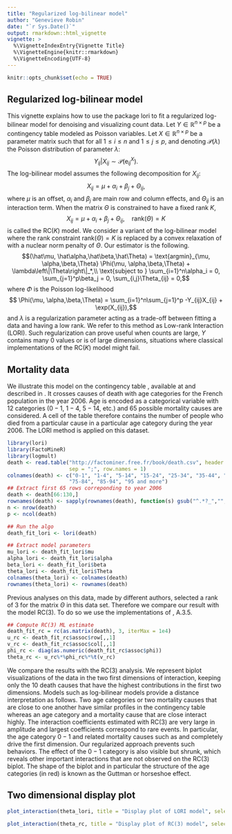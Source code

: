 ```yaml
---
title: "Regularized log-bilinear model"
author: "Genevieve Robin"
date: "`r Sys.Date()`"
output: rmarkdown::html_vignette
vignette: >
  %\VignetteIndexEntry{Vignette Title}
  %\VignetteEngine{knitr::rmarkdown}
  %\VignetteEncoding{UTF-8}
---
```


```r
knitr::opts_chunk$set(echo = TRUE)
```

## Regularized log-bilinear model

This vignette explains how to use the package lori to fit a regularized log-bilinear model for denoising and visualizing count data. Let $Y\in\mathbb{R}^{n\times p}$ be a contingency table modeled as Poisson variables. Let $X\in\mathbb{R}^{n\times p}$ be a parameter matrix such that for all $1\leq i\leq n$ and $1\leq j\leq p$, and denoting $\mathcal{P}(\lambda)$ the Poisson distribution of parameter $\lambda$:
$$Y_{ij}|X_{ij} \sim \mathcal{P}(\mathrm{e}^X_{ij}).$$
The log-bilinear model assumes the following decomposition for $X_{ij}$:
$$X_{ij} = \mu + \alpha_i + \beta_j + \Theta_{ij}, $$
where $\mu$ is an offset, $\alpha_i$ and $\beta_j$ are main row and column effects, and $\Theta_{ij}$ is an interaction term. When the matrix $\Theta$ is constrained to have a fixed rank $K$, 
$$X_{ij} = \mu + \alpha_i + \beta_j + \Theta_{ij},\quad \text{rank}(\Theta) = K$$
is called the RC($K$) model. We consider a variant of the log-bilinear model where the rank constraint $\text{rank}(\Theta) = K$ is replaced by a convex relaxation of with a nuclear norm penalty of $\Theta$. Our estimator is the following.
$$(\hat\mu, \hat\alpha,\hat\beta,\hat\Theta) = \text{argmin}_{\mu, \alpha,\beta,\Theta} \Phi(\mu, \alpha,\beta,\Theta) + \lambda\left\|\Theta\right\|_*,\\
\text{subject to } \sum_{i=1}^n\alpha_i = 0, \sum_{j=1}^p\beta_j = 0, \sum_{i,j}\Theta_{ij} = 0,$$
where $\Phi$ is the Poisson log-likelihood
$$ \Phi(\mu, \alpha,\beta,\Theta) = \sum_{i=1}^n\sum_{j=1}^p -Y_{ij}X_{ij} + \exp(X_{ij}),$$
and $\lambda$ is a regularization parameter acting as a trade-off between fitting a data and having a low rank. We refer to this method as Low-rank Interaction (LORI). Such regularization can prove useful when counts are large, $Y$ contains many $0$ values or is of large dimensions, situations where classical implementations of the RC($K$) model might fail.

## Mortality data

We illustrate this model on the contingency table \textit{Death}, available at \url{http://factominer.free.fr/book/death.csv} and described in \citet{paghuss2010da}. It crosses causes of death with age categories for the French population in the year 2006. Age is encoded as a categorical variable with 12 categories ($0-1$, $1-4$, $5-14$, etc.) and $65$ possible mortality causes are considered. A cell of the table therefore contains the number of people who died from a particular cause in a particular age category during the year 2006. The LORI method is applied on this  dataset. 

```r
library(lori)
library(FactoMineR)
library(logmult)
death <- read.table("http://factominer.free.fr/book/death.csv", header = TRUE,
                    sep = ";", row.names = 1)
colnames(death) <- c("0-1", "1-4", "5-14", "15-24", "25-34", "35-44", "45-54", "55-64", "65-74",
                    "75-84", "85-94", "95 and more")
## Extract first 65 rows correponding to year 2006
death <- death[66:130,]
rownames(death) <- sapply(rownames(death), function(s) gsub("^.*?_","",s))
n <- nrow(death)
p <- ncol(death)
```



```r

## Run the algo 
death_fit_lori <- lori(death)

## Extract model parameters
mu_lori <- death_fit_lori$mu
alpha_lori <- death_fit_lori$alpha
beta_lori <- death_fit_lori$beta
theta_lori <- death_fit_lori$Theta
colnames(theta_lori) <- colnames(death)
rownames(theta_lori) <- rownames(death)
```


Previous analyses on this data, made by different authors, selected a rank of $3$ for the matrix $\Theta$ in this data set. Therefore we compare our result with the model RC($3$). To do so we use the implementations of \url{http://cta.isw.rwth-aachen.de/data/uploads/.DAV/webappendix/cta_web-appendix.pdf}, A.3.5.

```r
## Compute RC(3) ML estimate
death_fit_rc = rc(as.matrix(death), 3, iterMax = 1e4)
u_rc <- death_fit_rc$assoc$row[,,1]
v_rc <- death_fit_rc$assoc$col[,,1]
phi_rc <- diag(as.numeric(death_fit_rc$assoc$phi))
theta_rc <- u_rc%*%phi_rc%*%t(v_rc)
```


We compare the results with the RC($3$) analysis. We represent biplot visualizations of the data in the two first dimensions of interaction, keeping only the 10 death causes that have the highest contributions in the first two dimensions. 
Models such as log-bilinear models provide a distance interpretation as follows. 
Two age categories or two mortality causes that are close to one another have similar profiles in the contingency table whereas an age category and a mortality cause that are close interact highly. 
The interaction coefficients estimated with RC($3$) are very large in amplitude and largest coefficients correspond to rare events. In particular, the age category $0-1$ and related mortality causes such as \textit{Sudden infant death syndrome} and \textit{Complications in pregnancy and childbirth} completely drive the first dimension. Our regularized approach prevents such behaviors. The effect of the $0-1$ category is also visible but shrunk, which reveals other important interactions that are not observed on the RC($3$) biplot. The shape of the biplot and in particular the structure of the age categories (in red) is known as the Guttman or horseshoe effect. 

## Two dimensional display plot

```r
plot_interaction(theta_lori, title = "Display plot of LORI model", selectRow = "contrib 10")

plot_interaction(theta_rc, title = "Display plot of RC(3) model", selectRow = "contrib 10")

```

